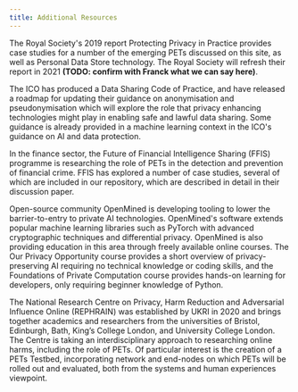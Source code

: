 ```yaml
---
title: Additional Resources
---
```



<CookieBanner />

The Royal Society's 2019 report <OutboundLink href="https://royalsociety.org/-/media/policy/projects/privacy-enhancing-technologies/privacy-enhancing-technologies-report.pdf">Protecting Privacy in Practice</OutboundLink> provides case studies for a number of the emerging PETs discussed on this site, as well as Personal Data Store technology. The Royal Society will refresh their report in 2021 **(TODO: confirm with Franck what we can say here)**.

The ICO has produced a <OutboundLink href="https://ico.org.uk/for-organisations/data-sharing-information-hub/">Data Sharing Code of Practice</OutboundLink>, and have released a <OutboundLink href="https://ico.org.uk/about-the-ico/news-and-events/blog-building-on-the-data-sharing-code-our-plans-for-updating-our-anonymisation-guidance/">roadmap</OutboundLink> for updating their guidance on anonymisation and pseudonymisation which will explore the role that privacy enhancing technologies might play in enabling safe and lawful data sharing. Some guidance is already provided in a machine learning context in the ICO's <OutboundLink href="https://ico.org.uk/for-organisations/guide-to-data-protection/key-data-protection-themes/guidance-on-ai-and-data-protection/how-should-we-assess-security-and-data-minimisation-in-ai/#whatdataminimisation">guidance on AI and data protection</OutboundLink>.

In the finance sector, the <OutboundLink href="https://www.future-fis.com">Future of Financial Intelligence Sharing</OutboundLink> (FFIS) programme is researching the role of PETs in the detection and prevention of financial crime. FFIS has explored a number of case studies, several of which are included in our repository, which are described in detail in their <OutboundLink href="https://www.future-fis.com/uploads/3/7/9/4/3794525/ffis_innovation_and_discussion_paper_-_case_studies_of_the_use_of_privacy_preserving_analysis_-_v.1.3.pdf">discussion paper</OutboundLink>.

Open-source community <OutboundLink href="https://www.openmined.org/">OpenMined</OutboundLink> is developing tooling to lower the barrier-to-entry to private AI technologies. OpenMined's software extends popular machine learning libraries such as PyTorch with advanced cryptographic techniques and differential privacy. OpenMined is also providing education in this area through freely available online courses. The <OutboundLink href="https://courses.openmined.org/courses/our-privacy-opportunity">Our Privacy Opportunity</OutboundLink> course provides a short overview of privacy-preserving AI requiring no technical knowledge or coding skills, and the <OutboundLink href="https://courses.openmined.org/courses/foundations-of-private-computation">Foundations of Private Computation</OutboundLink> course provides hands-on learning for developers, only requiring beginner knowledge of Python.

The <OutboundLink href="https://www.rephrain.ac.uk/">National Research Centre on Privacy, Harm Reduction and Adversarial Influence Online</OutboundLink> (REPHRAIN) was established by UKRI in 2020 and brings together academics and researchers from the universities of Bristol, Edinburgh, Bath, King’s College London, and University College London. The Centre is taking an interdisciplinary approach to researching online harms, including the role of PETs. Of particular interest is the creation of a <OutboundLink href="https://www.rephrain.ac.uk/rephrain-toolbox/">PETs Testbed</OutboundLink>, incorporating network and end-nodes on which PETs will be rolled out and evaluated, both from the systems and human experiences viewpoint.
